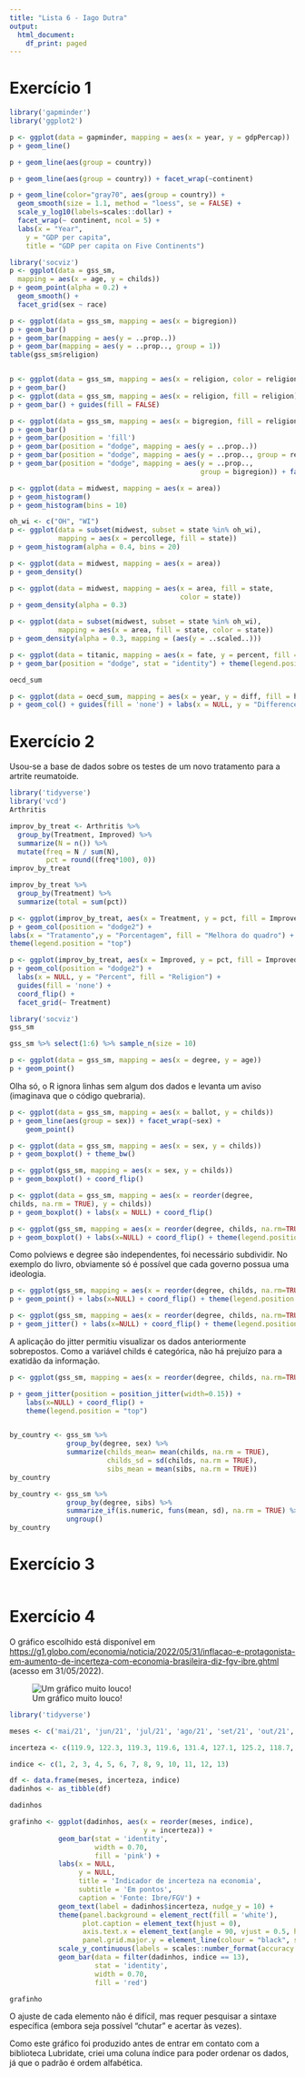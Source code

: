 ```yaml
---
title: "Lista 6 - Iago Dutra"
output:
  html_document:
    df_print: paged
---
```

# Exercício 1
```r
library('gapminder')
library('ggplot2')

p <- ggplot(data = gapminder, mapping = aes(x = year, y = gdpPercap))
p + geom_line()

p + geom_line(aes(group = country))

p + geom_line(aes(group = country)) + facet_wrap(~continent)

p + geom_line(color="gray70", aes(group = country)) + 
  geom_smooth(size = 1.1, method = "loess", se = FALSE) + 
  scale_y_log10(labels=scales::dollar) + 
  facet_wrap(~ continent, ncol = 5) + 
  labs(x = "Year", 
    y = "GDP per capita", 
    title = "GDP per capita on Five Continents") 
```

```r
library('socviz')
p <- ggplot(data = gss_sm, 
  mapping = aes(x = age, y = childs)) 
p + geom_point(alpha = 0.2) + 
  geom_smooth() + 
  facet_grid(sex ~ race) 

p <- ggplot(data = gss_sm, mapping = aes(x = bigregion)) 
p + geom_bar() 
p + geom_bar(mapping = aes(y = ..prop..))
p + geom_bar(mapping = aes(y = ..prop.., group = 1)) 
table(gss_sm$religion) 


p <- ggplot(data = gss_sm, mapping = aes(x = religion, color = religion)) 
p + geom_bar() 
p <- ggplot(data = gss_sm, mapping = aes(x = religion, fill = religion)) 
p + geom_bar() + guides(fill = FALSE) 

p <- ggplot(data = gss_sm, mapping = aes(x = bigregion, fill = religion)) 
p + geom_bar() 
p + geom_bar(position = 'fill') 
p + geom_bar(position = "dodge", mapping = aes(y = ..prop..)) 
p + geom_bar(position = "dodge", mapping = aes(y = ..prop.., group = religion)) 
p + geom_bar(position = "dodge", mapping = aes(y = ..prop.., 
                                               group = bigregion)) + facet_wrap(~bigregion, ncol = 1) 

p <- ggplot(data = midwest, mapping = aes(x = area)) 
p + geom_histogram() 
p + geom_histogram(bins = 10) 
```

```r
oh_wi <- c("OH", "WI") 
p <- ggplot(data = subset(midwest, subset = state %in% oh_wi), 
            mapping = aes(x = percollege, fill = state)) 
p + geom_histogram(alpha = 0.4, bins = 20) 

p <- ggplot(data = midwest, mapping = aes(x = area)) 
p + geom_density() 

p <- ggplot(data = midwest, mapping = aes(x = area, fill = state, 
                                          color = state)) 
p + geom_density(alpha = 0.3) 

p <- ggplot(data = subset(midwest, subset = state %in% oh_wi), 
            mapping = aes(x = area, fill = state, color = state)) 
p + geom_density(alpha = 0.3, mapping = (aes(y = ..scaled..))) 
```

```r
p <- ggplot(data = titanic, mapping = aes(x = fate, y = percent, fill = sex))
p + geom_bar(position = "dodge", stat = "identity") + theme(legend.position = "top") 

oecd_sum

p <- ggplot(data = oecd_sum, mapping = aes(x = year, y = diff, fill = hi_lo)) 
p + geom_col() + guides(fill = 'none') + labs(x = NULL, y = "Difference in Years", title = "The US Life Expectancy Gap", subtitle = "Difference between US and OECD average life expectancies, 1960-2015", caption = "Data: OECD. After a chart by Christopher Ingraham, Washington Post, December 27th 2017.")
```

# Exercício 2

Usou-se a base de dados sobre os testes de um novo tratamento para a artrite reumatoide.

```r
library('tidyverse')
library('vcd')
Arthritis
```

```r
improv_by_treat <- Arthritis %>%
  group_by(Treatment, Improved) %>%
  summarize(N = n()) %>%
  mutate(freq = N / sum(N),
         pct = round((freq*100), 0))
improv_by_treat

improv_by_treat %>%
  group_by(Treatment) %>%
  summarize(total = sum(pct))

p <- ggplot(improv_by_treat, aes(x = Treatment, y = pct, fill = Improved))
p + geom_col(position = "dodge2") +
labs(x = "Tratamento",y = "Porcentagem", fill = "Melhora do quadro") +
theme(legend.position = "top") 

```

```r
p <- ggplot(improv_by_treat, aes(x = Improved, y = pct, fill = Improved))
p + geom_col(position = "dodge2") +
  labs(x = NULL, y = "Percent", fill = "Religion") +
  guides(fill = 'none') +
  coord_flip() +
  facet_grid(~ Treatment) 
```

```r
library('socviz')
gss_sm

gss_sm %>% select(1:6) %>% sample_n(size = 10) 

p <- ggplot(data = gss_sm, mapping = aes(x = degree, y = age))
p + geom_point() 
```

Olha só, o R ignora linhas sem algum dos dados e levanta um aviso (imaginava que o código quebraria).

```r
p <- ggplot(data = gss_sm, mapping = aes(x = ballot, y = childs))
p + geom_line(aes(group = sex)) + facet_wrap(~sex) +
    geom_point()
```

```r
p <- ggplot(data = gss_sm, mapping = aes(x = sex, y = childs))
p + geom_boxplot() + theme_bw() 

p <- ggplot(gss_sm, mapping = aes(x = sex, y = childs))
p + geom_boxplot() + coord_flip() 

p <- ggplot(data = gss_sm, mapping = aes(x = reorder(degree,
childs, na.rm = TRUE), y = childs))
p + geom_boxplot() + labs(x = NULL) + coord_flip() 

p <- ggplot(gss_sm, mapping = aes(x = reorder(degree, childs, na.rm=TRUE), y = childs, fill = polviews))
p + geom_boxplot() + labs(x=NULL) + coord_flip() + theme(legend.position = "top")

```

Como polviews e degree são independentes, foi necessário subdividir. No exemplo do livro, obviamente só é possível que cada governo possua uma ideologia.

```r
p <- ggplot(gss_sm, mapping = aes(x = reorder(degree, childs, na.rm=TRUE), y = childs, color = polviews))
p + geom_point() + labs(x=NULL) + coord_flip() + theme(legend.position = "top") 

p <- ggplot(gss_sm, mapping = aes(x = reorder(degree, childs, na.rm=TRUE), y = childs, color = polviews))
p + geom_jitter() + labs(x=NULL) + coord_flip() + theme(legend.position = "top") 
```

A aplicação do jitter permitiu visualizar os dados anteriormente sobrepostos. Como a variável childs é categórica, não há prejuízo para a exatidão da informação.

```r
p <- ggplot(gss_sm, mapping = aes(x = reorder(degree, childs, na.rm=TRUE), y = childs, color = polviews))

p + geom_jitter(position = position_jitter(width=0.15)) + 
    labs(x=NULL) + coord_flip() +
    theme(legend.position = "top") 


by_country <- gss_sm %>%
              group_by(degree, sex) %>%
              summarize(childs_mean= mean(childs, na.rm = TRUE),
                        childs_sd = sd(childs, na.rm = TRUE),
                        sibs_mean = mean(sibs, na.rm = TRUE))
by_country

by_country <- gss_sm %>%
              group_by(degree, sibs) %>%
              summarize_if(is.numeric, funs(mean, sd), na.rm = TRUE) %>%
              ungroup()
by_country

```

# Exercício 3
```r

```

# Exercício 4

O gráfico escolhido está disponível em <https://g1.globo.com/economia/noticia/2022/05/31/inflacao-e-protagonista-em-aumento-de-incerteza-com-economia-brasileira-diz-fgv-ibre.ghtml> (acesso em 31/05/2022).

![Um gráfico muito louco!](Capturar.PNG)

```r
library('tidyverse')

meses <- c('mai/21', 'jun/21', 'jul/21', 'ago/21', 'set/21', 'out/21', 'nov/21', 'dez/21', 'jan/22', 'fev/22', 'mar/22', 'abr/22', 'mai/22')

incerteza <- c(119.9, 122.3, 119.3, 119.6, 131.4, 127.1, 125.2, 118.7, 116.4, 117.1, 121.3, 114.9, 115.9)

indice <- c(1, 2, 3, 4, 5, 6, 7, 8, 9, 10, 11, 12, 13)

df <- data.frame(meses, incerteza, indice)
dadinhos <- as_tibble(df)

dadinhos

grafinho <- ggplot(dadinhos, aes(x = reorder(meses, indice),
                                 y = incerteza)) +
            geom_bar(stat = 'identity',
                     width = 0.70,
                     fill = 'pink') +
            labs(x = NULL,
                 y = NULL,
                 title = 'Indicador de incerteza na economia',
                 subtitle = 'Em pontos',
                 caption = 'Fonte: Ibre/FGV') +
            geom_text(label = dadinhos$incerteza, nudge_y = 10) +
            theme(panel.background = element_rect(fill = 'white'),
                  plot.caption = element_text(hjust = 0),
                  axis.text.x = element_text(angle = 90, vjust = 0.5, hjust=1),
                  panel.grid.major.y = element_line(colour = "black", size = 0.5)) +
            scale_y_continuous(labels = scales::number_format(accuracy = 0.1)) +
            geom_bar(data = filter(dadinhos, indice == 13),
                     stat = 'identity',
                     width = 0.70,
                     fill = 'red')

grafinho
```

  O ajuste de cada elemento não é difícil, mas requer pesquisar a sintaxe específica (embora seja possível "chutar" e acertar às vezes).

  Como este gráfico foi produzido antes de entrar em contato com a biblioteca Lubridate, criei uma coluna índice para poder ordenar os dados, já que o padrão é ordem alfabética.